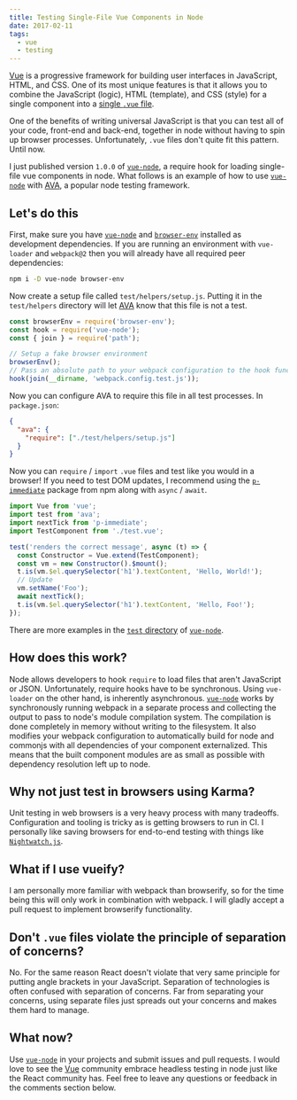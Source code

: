 ```yaml
---
title: Testing Single-File Vue Components in Node
date: 2017-02-11
tags:
  - vue
  - testing
---
```


[Vue] is a progressive framework for building user interfaces in JavaScript,
HTML, and CSS. One of its most unique features is that it allows you to combine
the JavaScript (logic), HTML (template), and CSS (style) for a single component
into a [single `.vue` file].

One of the benefits of writing universal JavaScript is that you can test all of
your code, front-end and back-end, together in node without having to spin up
browser processes. Unfortunately, `.vue` files don't quite fit this pattern.
Until now.

I just published version `1.0.0` of [`vue-node`], a require hook for loading
single-file vue components in node. What follows is an example of how to use
[`vue-node`] with [AVA], a popular node testing framework.

## Let's do this

First, make sure you have [`vue-node`] and [`browser-env`] installed as
development dependencies. If you are running an environment with `vue-loader`
and `webpack@2` then you will already have all required peer dependencies:

```sh
npm i -D vue-node browser-env
```

Now create a setup file called `test/helpers/setup.js`. Putting it in the
`test/helpers` directory will let [AVA] know that this file is not a test.

```js
const browserEnv = require('browser-env');
const hook = require('vue-node');
const { join } = require('path');

// Setup a fake browser environment
browserEnv();
// Pass an absolute path to your webpack configuration to the hook function.
hook(join(__dirname, 'webpack.config.test.js'));
```

Now you can configure AVA to require this file in all test processes. In
`package.json`:

```json
{
  "ava": {
    "require": ["./test/helpers/setup.js"]
  }
}
```

Now you can `require` / `import` `.vue` files and test like you would in a
browser! If you need to test DOM updates, I recommend using the [`p-immediate`]
package from npm along with `async` / `await`.

```js
import Vue from 'vue';
import test from 'ava';
import nextTick from 'p-immediate';
import TestComponent from './test.vue';

test('renders the correct message', async (t) => {
  const Constructor = Vue.extend(TestComponent);
  const vm = new Constructor().$mount();
  t.is(vm.$el.querySelector('h1').textContent, 'Hello, World!');
  // Update
  vm.setName('Foo');
  await nextTick();
  t.is(vm.$el.querySelector('h1').textContent, 'Hello, Foo!');
});
```

There are more examples in the [`test` directory] of [`vue-node`].

## How does this work?

Node allows developers to hook `require` to load files that aren't JavaScript or
JSON. Unfortunately, require hooks have to be synchronous. Using `vue-loader` on
the other hand, is inherently asynchronous. [`vue-node`] works by synchronously
running webpack in a separate process and collecting the output to pass to
node's module compilation system. The compilation is done completely in memory
without writing to the filesystem. It also modifies your webpack configuration
to automatically build for node and commonjs with all dependencies of your
component externalized. This means that the built component modules are as small
as possible with dependency resolution left up to node.

## Why not just test in browsers using Karma?

Unit testing in web browsers is a very heavy process with many tradeoffs.
Configuration and tooling is tricky as is getting browsers to run in CI. I
personally like saving browsers for end-to-end testing with things like
[`Nightwatch.js`].

## What if I use vueify?

I am personally more familiar with webpack than browserify, so for the time
being this will only work in combination with webpack. I will gladly accept a
pull request to implement browserify functionality.

## Don't `.vue` files violate the principle of separation of concerns?

No. For the same reason React doesn't violate that very same principle for
putting angle brackets in your JavaScript. Separation of technologies is often
confused with separation of concerns. Far from separating your concerns, using
separate files just spreads out your concerns and makes them hard to manage.

## What now?

Use [`vue-node`] in your projects and submit issues and pull requests. I would
love to see the [Vue] community embrace headless testing in node just like the
React community has. Feel free to leave any questions or feedback in the
comments section below.

[`browser-env`]: https://github.com/lukechilds/browser-env
[`nightwatch.js`]: http://nightwatchjs.org/ 'Node.js powered End-to-End testing framework'
[`p-immediate`]: https://github.com/sindresorhus/p-immediate 'Returns a promise resolved in the next event loop'
[`test` directory]: https://github.com/knpwrs/vue-node/tree/master/test
[`vue-node`]: https://github.com/knpwrs/vue-node 'vue-node: A require hook for loading single-file vue components in node.'
[ava]: https://github.com/avajs/ava 'AVA: Futuristic Test Runner'
[single `.vue` file]: https://vuejs.org/v2/guide/single-file-components.html 'Single File Components'
[vue]: https://vuejs.org/ 'Vue.js'
